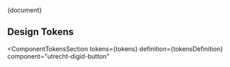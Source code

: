 
<Meta title="CSS Component/DigiD Button/README" />

<Description>{document}</Description>

## Design Tokens

<ComponentTokensSection
  tokens={tokens}
  definition={tokensDefinition}
  component="utrecht-digid-button"
></ComponentTokensSection>
